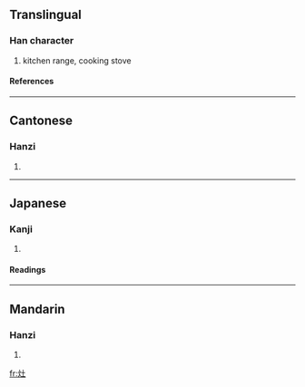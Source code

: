 {{see|竈}}

==Translingual==
===Han character===
{{Han char|rn=86|rad=火|as=03|sn=7|four=3071<sub>7</sub>|canj=火土 (FG)}}
# kitchen range, cooking stove
====References====
{{Han ref|kx=0666.090|dkj=18869|dj=1075.140|hdz=32189.040|uh=7076|ud=28790|bh=A85F|bd=43103}}

----
==Cantonese==
===Hanzi===
{{yue-hanzi|jyut=|y=jou3}}
# {{defn|Cantonese}}

----
==Japanese==
===Kanji===
{{ja-kanji|grade=|rs=火03}}
# {{defn|Japanese}} 
====Readings====
{{ja-readings|on=[[そう]] (sō)|kun=[[かま]] (kama), [[かまど]] (kamado), [[へつつい]] (hetsutsui)}}

----
==Mandarin==
===Hanzi===
{{cmn-hanzi|tra=竈|pin=[[yàng]] ([[yang4]]), [[zào]] ([[zao4]])|wg=yang<sup>4</sup>, tsao<sup>4</sup>}}
# {{defn|Mandarin}}

[[fr:灶]]